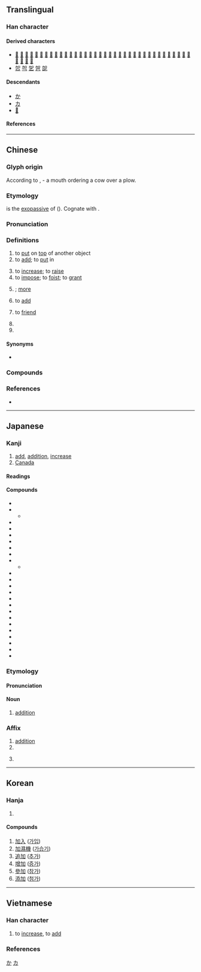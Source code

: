 {{also|叻|另}}
{{character info}}
==Translingual==
{{stroke order|strokes=5}}

===Han character===
{{Han char|rn=19|rad=力|as=03|sn=5|four=46000|canj=KSR|ids=⿰力口}}

====Derived characters====
* [[𪟗]] [[伽]] [[咖]] [[哿]] [[嗧]] [[䪪]] [[嘉]] [[㚙]] [[妿]] [[㚳]] [[𡶐]] [[㤎]] [[㧝]] [[拁]] [[架]] [[枷]] [[毠]] [[泇]]  [[㹢]] [[珈]] [[𥑆]] [[痂]] [[瘸]] [[䂟]] [[耞]] [[𧊀]] [[茄]] [[笳]] [[𦙲]] [[袈]] [[賀]] [[贺]] [[跏]] [[迦]] [[鉫]] [[𩶛]] [[駕]] [[驾]] [[鴐]] [[䴥]]
* [[㔔]] [[㔖]] [[乫]] [[㠰]] [[㖙]]

====Descendants====
* [[か]]
* [[カ]]
* [[𛀘]]

====References====
{{Han ref|kx=0146.130|dkj=02297|dj=0329.020|hdz=10366.010|uh=52A0}}

[[Category:Han characters from which hiragana were derived|か]]
[[Category:Han characters from which katakana were derived|カ]]

----

==Chinese==
{{zh-forms}}

===Glyph origin===
{{Han etym}}
According to ''{{w|Shuowen}}'', {{Han compound|力|口|t1=plow|t2=mouth|ls=ic}} - a mouth ordering a cow over a plow.

===Etymology===
{{och-l|駕|to yoke}} is the [[exopassive]] of {{och-l|加|to add; to attach}} ({{zh-ref|Schuessler, 2007}}). Cognate with {{cog|bo|ཁྲལ||to impose a tax}}.

===Pronunciation===
{{zh-pron
|m=jiā
|m-s=
|c=gaa1
|c-t=ga1
|g=
|h=pfs=kâ;gd=ga1
|j=
|mb=gá
|md=gă
|mn=qz,tw,xm:ka/zz:kee/qz,tw,xm:ke
|mn_note=ka/kee - literary; ke - vernacular
|mn-t=gia1/gê1
|mn-t_note=gê1 - dialectal ("many, excessive")
|w=1ka
|x=
|mc=y
|oc=y
|ma=y
|cat=v,part,pn
}}

===Definitions===
{{zh-hanzi}}

# to [[put]] on [[top]] of another object
# to [[add]]; to [[put]] in
#: {{zh-x|加 鹽|to '''add''' salt}}
# to [[increase]]; to [[raise]]
# to [[impose]]; to [[foist]]; to [[grant]]
# {{n-g|placed after a monosyllabic adverb to indicate an increase in the degree}}; [[more]]
# {{lb|zh|arithmetic}} to [[add]]
#: {{zh-ant|減}}
# {{lb|zh|social media}} to [[friend#Verb|friend]]
#: {{zh-x|掃碼 加 我|scan the QR code to '''friend''' me}}
#: {{zh-x|加 你 ^微信|to '''add''' your WeChat}}
# {{zh-short|加拿大|[[Canada]]}}
# {{surname|zh}}

====Synonyms====
* {{sense|to increase}}
{{zh-syn-saurus|增加}}

===Compounds===
{{zh-der|加倍|加護病房|加蓬|加強|加油|加油站|加工品|加油加醋|加菲貓|加冕|加碼|加值稅|加速度|加利波里|加州|加農炮|交加|加官晉爵|加成|加碘食鹽|加力騷|加級|五加皮|悲喜交加|加班|加給|加害|加壓|小加九|保加利亞|以手加額|加鹽兒|印加文明|加油添醬|加油機|塑性加工|加撚|塞內加爾|加二殷勤|加詞|加封|加快|快馬加鞭|加持|伏特加|四加行|加工業|多明尼加|外加|加值網路|利上加利|加侖|加意|加笄|加息|加害人|加號|可加|加裝|加拉干達|加俸|加速|忙上加忙|強加|後加成分|加點|加數|加添|加快腳步|加伏特|加氯量|加人一等|外高加索|加把勁|加盟|加倫河|印加帝國|加緊|加法|加簽|加工|加護|加拿大|加油添醋|尼加拉瓜|加權計分|亞加狄亞|加官|加減乘除|不加思索|加冠進祿|加功|加銜|印加人|五加|加官進爵|加重|加權指數|加花|加工區|加菜金|愈加|加巴拉|加爾達湖|加勒比海|增加|加派|冷加工|加楔兒|加彭|亞美利加|加以|加料|加足馬力|加深|孟加拉|加班車|參加|加速車道|加速器|加薪|加膝墜淵|加簽證|加盟店|加爾各答|加熱|加減|加注|加德滿都|加官進祿|加勁|加刑|加價|加一|加冠|加哩|不加小心|加入|加州大學|加劇|東加群島|東加王國|添枝加葉|添加物|油加利|拳腳交加|盤水加劍|更加|文無加點|易加卡|涕淚交加|添油加醋|禁加|橫加|改容加飾|熱加工|拉多加湖|施加|空中加油|白眼頻加|添磚加瓦|火上加油|添加|牙買加|無以復加|新加坡|有加無已|文不加點|東加|打加官|麥加|馬齒加長|累加|親上加親|路加福音|芝加哥|跳加官|貝加爾湖|附加成分|變本加厲|追加|罪加一等|高加索|驚喜交加|雷電交加|雷雨交加|雪上加霜|舉手加額|難上加難|雅加達|附加刑|附加價值|附加|罪上加罪|追加預算|黃袍加身|風雨交加|附加稅|被加數|農產加工|遞加|加里曼丹|林加拉語|加分|加利利|加利利海|甘加|冥加|加依|提康德羅加|星加坡|加依提勒克|吉格代加依|加菜}}

===References===
* {{R:yue:Hanzi}}

{{zh-cat|Beginning|Countries in North America|Canada}}

----

==Japanese==

===Kanji===
{{ja-kanji|rs=力03}}

# [[add]], [[addition]], [[increase]]
# [[Canada]]

====Readings====
{{ja-readings
|goon=け
|kanon=か
|kun=くわ-える, くわ-わる
}}

====Compounds====
{{der-top4|Compounds}}
* {{ja-r|加%虐|か%ぎゃく}}
* {{ja-r|加%減|か%げん}}
** {{ja-r|加%減%乗%除|か%げん%じょう%じょ}}
* {{ja-r|加%護|か%ご}}
* {{ja-r|加%工|か%こう}}
* {{ja-r|加%算|か%さん}}
* {{ja-r|加%餐|か%さん}}
* {{ja-r|加%持|か%じ}}
* {{ja-r|加%日|か%にち}}
* {{ja-r|加%水|か%すい|addition of water}}
** {{ja-r|加%水%分%解|か%すい%ぶん%かい|[[hydrolysis]]}}
* {{ja-r|加%勢|か%せい}}
* {{ja-r|加%増|か%ぞう}}
* {{ja-r|加%担|か%たん}}
* {{ja-r|加%点|か%てん}}
* {{ja-r|加%奈%陀|^か%な%だ|[[Canada]]}}
* {{ja-r|加%熱|か%ねつ}}
* {{ja-r|加%年|か%ねん|addition of years}}
* {{ja-r|加%筆|か%ひつ}}
* {{ja-r|加%法|か%ほう}}
* {{ja-r|加%味|か%み}}
* {{ja-r|加%盟|か%めい}}
* {{ja-r|加%養|か%よう}}
* {{ja-r|参%加|さん%か}}
* {{ja-r|添%加|てん%か}}
{{der-bottom}}

===Etymology===
{{ja-kanjitab|か|yomi=kanon}}

====Pronunciation====
{{ja-pron|か|acc=0|yomi=kanon}}

====Noun====
{{ja-noun|か}}

# [[addition]]

===Affix===
{{ja-pos|affix|か}}

# [[addition]]
# {{short for|ja|加奈陀|t={{place|ja|t=Canada|country}}}}
# {{lb|ja|US}} {{short for|ja|加州|t={{place|ja|t=California|state|c/USA}}}}

----

==Korean==

===Hanja===
{{ko-hanja|더하다|더할|가}}

# {{hanja form of|가|to [[add]]}}

====Compounds====
# [[加入]] ([[가입]])
# [[加濕機]] ([[가습기]])
# [[追加]] ([[추가]])
# [[增加]] ([[증가]])
# [[參加]] ([[참가]])
# [[添加]] ([[첨가]])

----

==Vietnamese==

===Han character===
{{vi-readings|reading=[[gia]]-Trần (1999), [[chơ]]-gdhn|rs=力03}}

# {{lb|vi|chiefly in compounds}} to [[increase]], to [[add]]

===References===
<references/>